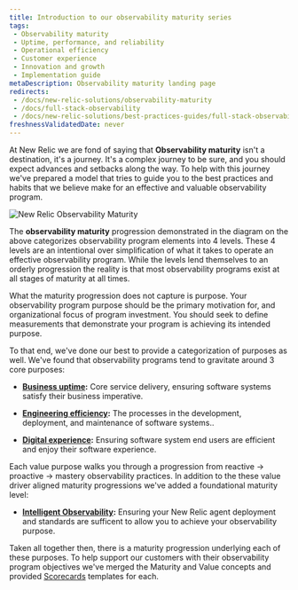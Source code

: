 ```yaml
---
title: Introduction to our observability maturity series
tags:
 - Observability maturity
 - Uptime, performance, and reliability
 - Operational efficiency
 - Customer experience
 - Innovation and growth
 - Implementation guide
metaDescription: Observability maturity landing page
redirects:
 - /docs/new-relic-solutions/observability-maturity
 - /docs/full-stack-observability
 - /docs/new-relic-solutions/best-practices-guides/full-stack-observability
freshnessValidatedDate: never
---
```


At New Relic we are fond of saying that <DNT>**Observability maturity**</DNT> isn't a destination, it's a journey. It's a complex journey to be sure, and you should expect advances and setbacks along the way. To help with this journey we've prepared a model that tries to guide you to the best practices and habits that we believe make for an effective and valuable observability program.

<img
 title="New Relic Observability Maturity"
 alt="New Relic Observability Maturity"
 src="/images/observability_maturity_progression.webp"
/>

The <DNT>**observability maturity**</DNT> progression demonstrated in the diagram on the above categorizes observability program elements into 4 levels. These 4 levels are an intentional over simplification of what it takes to operate an effective observability program. While the levels lend themselves to an orderly progression the reality is that most observability programs exist at all stages of maturity at all times.

What the maturity progression does not capture is purpose. Your observability program purpose should be the primary motivation for, and organizational focus of program investment. You should seek to define measurements that demonstrate your program is achieving its intended purpose.

To that end, we've done our best to provide a categorization of purposes as well. We've found that observability programs tend to gravitate around 3 core purposes:

* <DNT>**[Business uptime](/docs/new-relic-solutions/observability-maturity/business-uptime/introduction):**</DNT> Core service delivery, ensuring software systems satisfy their business imperative.

* <DNT>**[Engineering efficiency](/docs/new-relic-solutions/observability-maturity/engineering-efficiency/introduction):**</DNT> The processes in the development, deployment, and maintenance of software systems..

* <DNT>**[Digital experience](/docs/new-relic-solutions/observability-maturity/digital-experience/introduction):**</DNT> Ensuring software system end users are efficient and enjoy their software experience.

Each value purpose walks you through a progression from reactive -> proactive -> mastery observability practices. In addition to the these value driver aligned maturity progressions we've added a foundational maturity level:

* <DNT>**[Intelligent Observability](/docs/new-relic-solutions/observability-maturity/intelligent-observability/introduction):**</DNT> Ensuring your New Relic agent deployment and standards are sufficent to allow you to achieve your observability purpose.

Taken all together then, there is a maturity progression underlying each of these purposes. To help support our customers with their observability program objectives we've merged the Maturity and Value concepts and provided [Scorecards](/docs/service-architecture-intelligence/scorecards/getting-started/) templates for each.